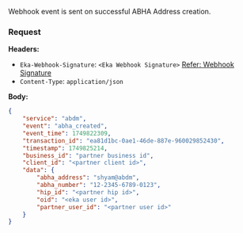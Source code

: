 Webhook event is sent on successful ABHA Address creation.

### Request
**Headers:**

- `Eka-Webhook-Signature`: `<Eka Webhook Signature>`  [Refer: Webhook Signature](/api-reference/connect/webhooks/webhook-signature)
- `Content-Type`: `application/json`

**Body:**

```json
{
    "service": "abdm",
    "event": "abha_created",
    "event_time": 1749822309,
    "transaction_id": "ea81d1bc-0ae1-46de-887e-960029852430",
    "timestamp": 1749825214,
    "business_id": "partner business id",
    "client_id": "<partner client id>",
    "data": {
        "abha_address": "shyam@abdm",
        "abha_number": "12-2345-6789-0123",
        "hip_id": "<partner hip id>",
        "oid": "<eka user id>",
        "partner_user_id": "<partner user id>"
    }
}
```